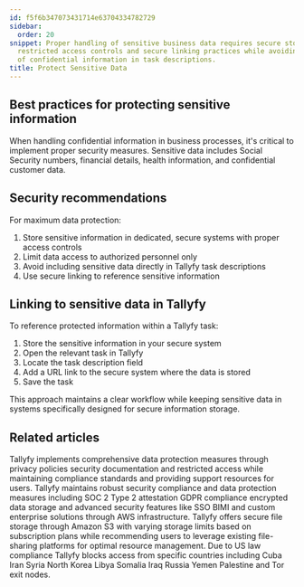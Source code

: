 ```yaml
---
id: f5f6b347073431714e63704334782729
sidebar:
  order: 20
snippet: Proper handling of sensitive business data requires secure storage systems
  restricted access controls and secure linking practices while avoiding direct inclusion
  of confidential information in task descriptions.
title: Protect Sensitive Data
---
```


## Best practices for protecting sensitive information

When handling confidential information in business processes, it's critical to implement proper security measures. Sensitive data includes Social Security numbers, financial details, health information, and confidential customer data.

## Security recommendations

For maximum data protection:

1. Store sensitive information in dedicated, secure systems with proper access controls
2. Limit data access to authorized personnel only
3. Avoid including sensitive data directly in Tallyfy task descriptions
4. Use secure linking to reference sensitive information

## Linking to sensitive data in Tallyfy

To reference protected information within a Tallyfy task:

1. Store the sensitive information in your secure system
2. Open the relevant task in Tallyfy
3. Locate the task description field
4. Add a URL link to the secure system where the data is stored
5. Save the task

This approach maintains a clear workflow while keeping sensitive data in systems specifically designed for secure information storage.


## Related articles
<CardGrid>
<LinkTitleCard header="<b>Terms Legals > Tallyfy's privacy policy</b>" href="/products/pro/miscellaneous/terms-legals/where-can-i-find-tallyfys-privacy-policy/" > Tallyfy implements comprehensive data protection measures through privacy policies security documentation and restricted access while maintaining compliance standards and providing support resources for users. </LinkTitleCard>
<LinkTitleCard header="<b>Miscellaneous > Terms & legals</b>" href="/products/pro/miscellaneous/terms-legals/" > Tallyfy maintains robust security compliance and data protection measures including SOC 2 Type 2 attestation GDPR compliance encrypted data storage and advanced security features like SSO BIMI and custom enterprise solutions through AWS infrastructure. </LinkTitleCard>
<LinkTitleCard header="<b>Miscellaneous > File storage security</b>" href="/products/pro/miscellaneous/how-does-file-storage-work-in-tallyfy/" > Tallyfy offers secure file storage through Amazon S3 with varying storage limits based on subscription plans while recommending users to leverage existing file-sharing platforms for optimal resource management. </LinkTitleCard>
<LinkTitleCard header="<b>Terms Legals > Country restrictions</b>" href="/products/pro/miscellaneous/terms-legals/is-your-country-blocked-from-using-tallyfy/" > Due to US law compliance Tallyfy blocks access from specific countries including Cuba Iran Syria North Korea Libya Somalia Iraq Russia Yemen Palestine and Tor exit nodes. </LinkTitleCard>
</CardGrid>